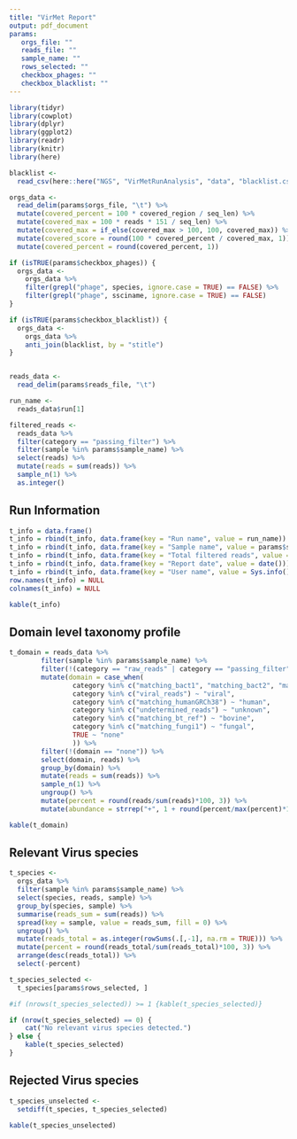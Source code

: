 ```yaml
---
title: "VirMet Report"
output: pdf_document
params:
   orgs_file: ""
   reads_file: ""
   sample_name: ""
   rows_selected: ""
   checkbox_phages: ""
   checkbox_blacklist: ""
---
```


```r
library(tidyr)
library(cowplot)
library(dplyr)
library(ggplot2)
library(readr)
library(knitr)
library(here)

blacklist <-
  read_csv(here::here("NGS", "VirMetRunAnalysis", "data", "blacklist.csv"))

orgs_data <-
  read_delim(params$orgs_file, "\t") %>%
  mutate(covered_percent = 100 * covered_region / seq_len) %>%
  mutate(covered_max = 100 * reads * 151 / seq_len) %>%
  mutate(covered_max = if_else(covered_max > 100, 100, covered_max)) %>%
  mutate(covered_score = round(100 * covered_percent / covered_max, 1)) %>%
  mutate(covered_percent = round(covered_percent, 1))

if (isTRUE(params$checkbox_phages)) {
  orgs_data <-
    orgs_data %>%
    filter(grepl("phage", species, ignore.case = TRUE) == FALSE) %>%
    filter(grepl("phage", ssciname, ignore.case = TRUE) == FALSE)
}

if (isTRUE(params$checkbox_blacklist)) {
  orgs_data <-
    orgs_data %>%
    anti_join(blacklist, by = "stitle")
}


reads_data <-
  read_delim(params$reads_file, "\t")

run_name <-
  reads_data$run[1]

filtered_reads <-
  reads_data %>%
  filter(category == "passing_filter") %>%
  filter(sample %in% params$sample_name) %>%
  select(reads) %>%
  mutate(reads = sum(reads)) %>%
  sample_n(1) %>%
  as.integer()
```

## Run Information
```r
t_info = data.frame()
t_info = rbind(t_info, data.frame(key = "Run name", value = run_name))
t_info = rbind(t_info, data.frame(key = "Sample name", value = params$sample_name))
t_info = rbind(t_info, data.frame(key = "Total filtered reads", value = paste(round(filtered_reads/1000000, 3), "M")))
t_info = rbind(t_info, data.frame(key = "Report date", value = date()))
t_info = rbind(t_info, data.frame(key = "User name", value = Sys.info()[7]))
row.names(t_info) = NULL
colnames(t_info) = NULL

kable(t_info)
```

## Domain level taxonomy profile
```r
t_domain = reads_data %>%
        filter(sample %in% params$sample_name) %>%
        filter(!(category == "raw_reads" | category == "passing_filter" | category == "reads_to_blast")) %>%
        mutate(domain = case_when(
                category %in% c("matching_bact1", "matching_bact2", "matching_bact3") ~ "bacterial",
                category %in% c("viral_reads") ~ "viral",
                category %in% c("matching_humanGRCh38") ~ "human",
                category %in% c("undetermined_reads") ~ "unknown",
                category %in% c("matching_bt_ref") ~ "bovine",
                category %in% c("matching_fungi1") ~ "fungal",
                TRUE ~ "none"
                )) %>%
        filter(!(domain == "none")) %>%
        select(domain, reads) %>%
        group_by(domain) %>%
        mutate(reads = sum(reads)) %>%
        sample_n(1) %>%
        ungroup() %>%
        mutate(percent = round(reads/sum(reads)*100, 3)) %>%
        mutate(abundance = strrep("+", 1 + round(percent/max(percent)*19)))

kable(t_domain)
```

## Relevant Virus species
```r
t_species <-
  orgs_data %>%
  filter(sample %in% params$sample_name) %>%
  select(species, reads, sample) %>%
  group_by(species, sample) %>%
  summarise(reads_sum = sum(reads)) %>%
  spread(key = sample, value = reads_sum, fill = 0) %>%
  ungroup() %>%
  mutate(reads_total = as.integer(rowSums(.[,-1], na.rm = TRUE))) %>%
  mutate(percent = round(reads_total/sum(reads_total)*100, 3)) %>%
  arrange(desc(reads_total)) %>%
  select(-percent)

t_species_selected <-
  t_species[params$rows_selected, ]

#if (nrows(t_species_selected)) >= 1 {kable(t_species_selected)}

if (nrow(t_species_selected) == 0) {
    cat("No relevant virus species detected.")
} else {
    kable(t_species_selected)
}

```

\newpage

## Rejected Virus species
```r
t_species_unselected <-
  setdiff(t_species, t_species_selected)

kable(t_species_unselected)
```
